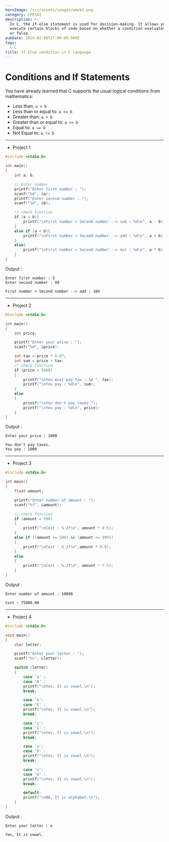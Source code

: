 ```yaml
---
heroImage: /src/assets/images/week5.png
category: CPE161
description: >-
  In C, the if-else statement is used for decision-making. It allows you to
  execute certain blocks of code based on whether a condition evaluates to true
  or false.
pubDate: 2024-02-06T17:00:00.000Z
tags:
  - C
title: If Else condition in C language
---
```


# Conditions and If Statements


You have already learned that C supports the usual logical conditions from mathematics:

* Less than: `a < b`
* Less than or equal to: `a <= b`
* Greater than: `a > b`
* Greater than or equal to: `a >= b`
* Equal to: `a == b`
* Not Equal to: `a != b`

---

* Project 1

```c
#include <stdio.h>

int main()
{
    int a, b;

    // Enter number
    printf("Enter first number : ");
    scanf("%d", &a);
    printf("Enter second number : ");
    scanf("%d", &b);

    // check function
    if (a > b){
        printf("\nFirst number > Second number --> sub : %d\n", a - b);
    }
    else if (a < b){
        printf("\nFirst number < Second number --> add : %d\n", a + b);
    }
    else{
        printf("\nFirst number = Second number --> mul : %d\n", a * b);
    }
}
```

Output :

```plaintext
Enter first number : 5
Enter second number : 99

First number < Second number --> add : 104
```

---

* Project 2

```c
#include <stdio.h>

int main()
{
    int price;

    printf("Enter your price : ");
    scanf("%d", &price);

    int tax = price * 0.07;
    int sum = price + tax;
    // check function
    if (price > 5000)
    {
        printf("\nYou must pay tax : %d ", tax);
        printf("\nYou pay : %d\n", sum);
    }
    else
    {
        printf("\nYou don't pay taxes.");
        printf("\nYou pay : %d\n", price);
    }
}
```

Output :

```plaintext
Enter your price : 1000

You don't pay taxes.
You pay : 1000
```

---

* Project 3

```c
#include <stdio.h>

int main()
{
    float amount;

    printf("Enter number of amount : ");
    scanf("%f", &amount);

    // check function
    if (amount < 500)
    {
        printf("\nCost : %.2f\n", amount * 8.5);
    }
    else if ((amount >= 500) && (amount <= 999))
    {
        printf("\nCost : %.2f\n",amount * 8.0);
    }
    else
    {
        printf("\nCost : %.2f\n", amount * 7.5);
    }
}
```

Output :

```plaintext
Enter number of amount : 10000

Cost : 75000.00
```

---

* Project 4

```c
#include <stdio.h>

void main()
{
    char letter;

    printf("Enter your letter : ");
    scanf("%c", &letter);

    switch (letter)
    {
        case 'a' :
        case 'A' :
        printf("\nYes, It is vowel.\n");
        break;

        case 'e':
        case 'E' :
        printf("\nYes, It is vowel.\n");
        break;

        case 'i':
        case 'I' :
        printf("\nYes, It is vowel.\n");
        break;

        case 'o':
        case 'O' :
        printf("\nYes, It is vowel.\n");
        break;

        case 'u':
        case 'U' :
        printf("\nYes, It is vowel.\n");
        break;

        default:
        printf("\nNO, It is alphabet.\n");
    }
}
```

Output :

```plaintext
Enter your letter : e

Yes, It is vowel.
```
